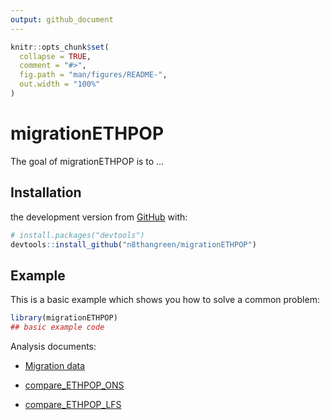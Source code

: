 ```yaml
---
output: github_document
---
```


<!-- README.md is generated from README.Rmd. Please edit that file -->

```r
knitr::opts_chunk$set(
  collapse = TRUE,
  comment = "#>",
  fig.path = "man/figures/README-",
  out.width = "100%"
)
```

# migrationETHPOP

<!-- badges: start -->
<!-- badges: end -->

The goal of migrationETHPOP is to ...

## Installation

the development version from [GitHub](https://github.com/) with:

``` r
# install.packages("devtools")
devtools::install_github("n8thangreen/migrationETHPOP")
```
## Example

This is a basic example which shows you how to solve a common problem:

```r
library(migrationETHPOP)
## basic example code
```

Analysis documents:

- [Migration data](https://ethpop-and-ets.github.io/migrationETHPOP/clean_migration.html)

- [compare_ETHPOP_ONS](https://ethpop-and-ets.github.io/migrationETHPOP/compare_ETHPOP_ONS.html)

- [compare_ETHPOP_LFS](https://ethpop-and-ets.github.io/migrationETHPOP/compare_ETHPOP_LFS.html)
